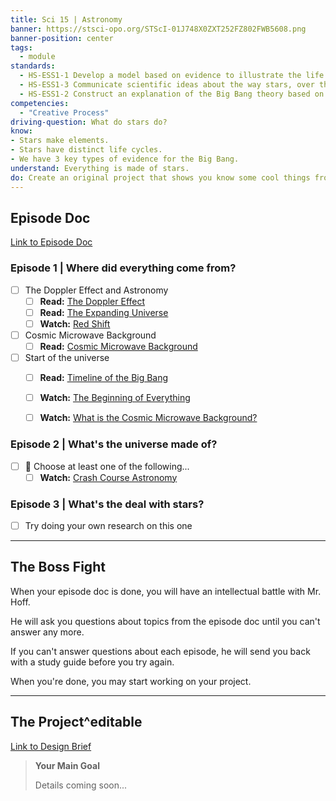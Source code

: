 ```yaml
---
title: Sci 15 | Astronomy
banner: https://stsci-opo.org/STScI-01J748X0ZXT252FZ802FWB5608.png
banner-position: center
tags:
  - module
standards:
  - HS-ESS1-1 Develop a model based on evidence to illustrate the life span of the sun and the role of nuclear fusion in the sun’s core to release energy in the form of radiation.
  - HS-ESS1-3 Communicate scientific ideas about the way stars, over their life cycle, produce elements.
  - HS-ESS1-2 Construct an explanation of the Big Bang theory based on astronomical evidence of light spectra, motion of distant galaxies, and composition of matter in the universe.
competencies:
  - "Creative Process"
driving-question: What do stars do?
know:
- Stars make elements.
- Stars have distinct life cycles.
- We have 3 key types of evidence for the Big Bang.
understand: Everything is made of stars.
do: Create an original project that shows you know some cool things from Astronomy.
---
```


## Episode Doc
[Link to Episode Doc](https://docs.google.com/document/d/1lG7lV3dOPp5WGRGsYC9RIuOnMZQM5ht67V9Ufg-Uav0/edit?tab=t.0)
### Episode 1 | Where did everything come from?
- [ ] The Doppler Effect and Astronomy
  - [ ] **Read:** [The Doppler Effect](https://courses.lumenlearning.com/suny-astronomy/chapter/the-doppler-effect/)
  - [ ] **Read:** [The Expanding Universe](https://lweb.cfa.harvard.edu/supernova/newdata/universe.html)
  - [ ] **Watch:** [Red Shift](https://www.youtube.com/watch?v=-mQ41yA6LaA)
- [ ] Cosmic Microwave Background
  - [ ] **Read:** [Cosmic Microwave Background](https://www.esa.int/Science_Exploration/Space_Science/Cosmic_Microwave_Background_CMB_radiation)
- [ ] Start of the universe
  - [ ] **Read:** [Timeline of the Big Bang](https://futurism.com/cosmology-the-timeline-of-everything-we-know)
  - [ ] **Watch:** [The Beginning of Everything](https://www.youtube.com/watch?v=wNDGgL73ihY)

  - [ ] **Watch:** [What is the Cosmic Microwave Background?](https://www.youtube.com/watch?v=AYFDN2DSVgc)

### Episode 2 | What's the universe made of?
- [ ] 🤔 Choose at least one of the following...
  - [ ] **Watch:** [Crash Course Astronomy](https://www.youtube.com/watch?v=PWx9DurgPn8)

### Episode 3 | What's the deal with stars?
- [ ] Try doing your own research on this one

---

## The Boss Fight
When your episode doc is done, you will have an intellectual battle with Mr. Hoff.

He will ask you questions about topics from the episode doc until you can't answer any more.

If you can't answer questions about each episode, he will send you back with a study guide before you try again.

When you're done, you may start working on your project.

---

## The Project^editable
[Link to Design Brief]()

> **Your Main Goal**
>
> Details coming soon...

